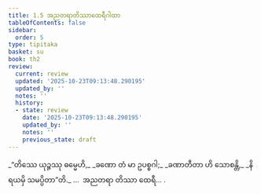 ```yaml
---
title: 1.5 အညတရာတိဿာထေရီဂါထာ
tableOfContents: false
sidebar:
  order: 5
type: tipitaka
basket: su
book: th2
review:
  current: review
  updated: '2025-10-23T09:13:48.290195'
  updated_by: ''
  notes: ''
  history:
  - state: review
    date: '2025-10-23T09:13:48.290195'
    updated_by: ''
    notes: ''
    previous_state: draft
---
```



<ReviewStatus review={frontmatter.review} showDetails={true} />

<HypothesisAnnotation frontmatter={frontmatter} />

<DynamicBreadcrumb />

<Division number="5" book="th2" e="ch" v="19" p="378">

<Paragraph number="10" type="verses" book="th2">
_“တိဿေ ယုဉ္ဇဿု ဓမ္မေဟိ,_  
_ခဏော တံ မာ ဥပစ္စဂါ;_  
_ခဏာတီတာ ဟိ သောစန္တိ,_  
_နိရယမှိ သမပ္ပိတာ”တိ._  


</Paragraph>
</Division>

<Paragraph number="11" type="center" book="th2">
…  အညတရာ တိဿာ ထေရီ… .
</Paragraph>
